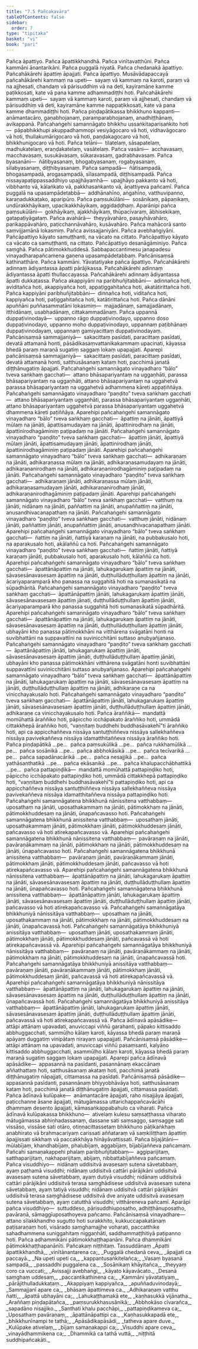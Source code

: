 ```yaml
---
title: "7.5 Pañcakavāra"
tableOfContents: false
sidebar:
  order: 7
type: "tipitaka"
basket: "vi"
book: "pari"
---
```



<DynamicBreadcrumb />

<Division number="325" book="pari" bookNo="5" page="230">

<Paragraph number="1502" book="pari">
Pañca āpattiyo. Pañca āpattikkhandhā. Pañca vinītavatthūni. Pañca kammāni ānantarikāni. Pañca puggalā niyatā. Pañca chedanakā āpattiyo. Pañcahākārehi āpattiṃ āpajjati. Pañca āpattiyo. Musāvādapaccayā pañcahākārehi kammaṃ na upeti—  sayaṃ vā kammaṃ na karoti, paraṃ vā na ajjhesati, chandaṃ vā pārisuddhiṃ vā na deti, kayiramāne kamme paṭikkosati, kate vā pana kamme adhammadiṭṭhi hoti. Pañcahākārehi kammaṃ upeti—  sayaṃ vā kammaṃ karoti, paraṃ vā ajjhesati, chandaṃ vā pārisuddhiṃ vā deti, kayiramāne kamme nappaṭikkosati, kate vā pana kamme dhammadiṭṭhi hoti. Pañca piṇḍapātikassa bhikkhuno kappanti—  anāmantacāro, gaṇabhojanaṃ, paramparabhojanaṃ, anadhiṭṭhānaṃ, avikappanā. Pañcahaṅgehi samannāgato bhikkhu ussaṅkitaparisaṅkito hoti—  pāpabhikkhupi akuppadhammopi vesiyāgocaro vā hoti, vidhavāgocaro vā hoti, thullakumārigocaro vā hoti, paṇḍakagocaro vā hoti, bhikkhunigocaro vā hoti. Pañca telāni—  tilatelaṃ, sāsapatelaṃ, madhukatelaṃ, eraṇḍakatelaṃ, vasātelaṃ. Pañca vasāni—  acchavasaṃ, macchavasaṃ, susukāvasaṃ, sūkaravasaṃ, gadrabhavasaṃ. Pañca byasanāni—  ñātibyasanaṃ, bhogabyasanaṃ, rogabyasanaṃ, sīlabyasanaṃ, diṭṭhibyasanaṃ. Pañca sampadā—  ñātisampadā, bhogasampadā, arogasampadā, sīlasampadā, diṭṭhisampadā. Pañca nissayapaṭippassaddhiyo upajjhāyamhā—  upajjhāyo pakkanto vā hoti, vibbhanto vā, kālaṅkato vā, pakkhasaṅkanto vā, āṇattiyeva pañcamī. Pañca puggalā na upasampādetabbā—  addhānahīno, aṅgahīno, vatthuvipanno, karaṇadukkaṭako, aparipūro. Pañca paṃsukūlāni—  sosānikaṃ, pāpaṇikaṃ, undūrakkhāyikaṃ, upacikakkhāyikaṃ, aggidaḍḍhaṃ. Aparānipi pañca paṃsukūlāni—  gokhāyikaṃ, ajakkhāyikaṃ, thūpacīvaraṃ, ābhisekikaṃ, gatapaṭiyāgataṃ. Pañca avahārā—  theyyāvahāro, pasayhāvahāro, parikappāvahāro, paṭicchannāvahāro, kusāvahāro. Pañca mahācorā santo saṃvijjamānā lokasmiṃ. Pañca avissajjaniyāni. Pañca avebhaṅgiyāni. Pañcāpattiyo kāyato samuṭṭhanti, na vācato na cittato. Pañcāpattiyo kāyato ca vācato ca samuṭṭhanti, na cittato. Pañcāpattiyo desanāgāminiyo. Pañca saṃghā. Pañca pātimokkhuddesā. Sabbapaccantimesu janapadesu vinayadharapañcamena gaṇena upasampādetabbaṃ. Pañcānisaṃsā kathinatthāre. Pañca kammāni. Yāvatatiyake pañca āpattiyo. Pañcahākārehi adinnaṃ ādiyantassa āpatti pārājikassa. Pañcahākārehi adinnaṃ ādiyantassa āpatti thullaccayassa. Pañcahākārehi adinnaṃ ādiyantassa āpatti dukkaṭassa. Pañca akappiyāni na paribhuñjitabbāni—  adinnañca hoti, aviditañca hoti, akappiyañca hoti, appaṭiggahitañca hoti, akatātirittañca hoti. Pañca kappiyāni paribhuñjitabbāni—  dinnañca hoti, viditañca hoti, kappiyañca hoti, paṭiggahitañca hoti, katātirittañca hoti. Pañca dānāni apuññāni puññasammatāni lokasmiṃ—  majjadānaṃ, samajjadānaṃ, itthidānaṃ, usabhadānaṃ, cittakammadānaṃ. Pañca uppannā duppaṭivinodayā—  uppanno rāgo duppaṭivinodayo, uppanno doso duppaṭivinodayo, uppanno moho duppaṭivinodayo, uppannaṃ paṭibhānaṃ duppaṭivinodayaṃ, uppannaṃ gamiyacittaṃ duppaṭivinodayaṃ. Pañcānisaṃsā sammajjaniyā—  sakacittaṃ pasīdati, paracittaṃ pasīdati, devatā attamanā honti, pāsādikasaṃvattanikakammaṃ upacinati, kāyassa bhedā paraṃ maraṇā sugatiṃ saggaṃ lokaṃ upapajjati. Aparepi pañcānisaṃsā sammajjaniyā—  sakacittaṃ pasīdati, paracittaṃ pasīdati, devatā attamanā honti, satthusāsanaṃ kataṃ hoti, pacchimā janatā diṭṭhānugatiṃ āpajjati.
</Paragraph>

<Paragraph number="1503" book="pari">
Pañcahaṅgehi samannāgato vinayadharo “bālo” tveva saṅkhaṃ gacchati—  attano bhāsapariyantaṃ na uggaṇhāti, parassa bhāsapariyantaṃ na uggaṇhāti, attano bhāsapariyantaṃ na uggahetvā parassa bhāsapariyantaṃ na uggahetvā adhammena kāreti appaṭiññāya. Pañcahaṅgehi samannāgato vinayadharo “paṇḍito” tveva saṅkhaṃ gacchati—  attano bhāsapariyantaṃ uggaṇhāti, parassa bhāsapariyantaṃ uggaṇhāti, attano bhāsapariyantaṃ uggahetvā parassa bhāsapariyantaṃ uggahetvā dhammena kāreti paṭiññāya. Aparehipi pañcahaṅgehi samannāgato vinayadharo “bālo” tveva saṅkhaṃ gacchati—  āpattiṃ na jānāti, āpattiyā mūlaṃ na jānāti, āpattisamudayaṃ na jānāti, āpattinirodhaṃ na jānāti, āpattinirodhagāminiṃ paṭipadaṃ na jānāti. Pañcahaṅgehi samannāgato vinayadharo “paṇḍito” tveva saṅkhaṃ gacchati—  āpattiṃ jānāti, āpattiyā mūlaṃ jānāti, āpattisamudayaṃ jānāti, āpattinirodhaṃ jānāti, āpattinirodhagāminiṃ paṭipadaṃ jānāti. Aparehipi pañcahaṅgehi samannāgato vinayadharo “bālo” tveva saṅkhaṃ gacchati—  adhikaraṇaṃ na jānāti, adhikaraṇassa mūlaṃ na jānāti, adhikaraṇasamudayaṃ na jānāti, adhikaraṇanirodhaṃ na jānāti, adhikaraṇanirodhagāminiṃ paṭipadaṃ na jānāti. Pañcahaṅgehi samannāgato vinayadharo “paṇḍito” tveva saṅkhaṃ gacchati—  adhikaraṇaṃ jānāti, adhikaraṇassa mūlaṃ jānāti, adhikaraṇasamudayaṃ jānāti, adhikaraṇanirodhaṃ jānāti, adhikaraṇanirodhagāminiṃ paṭipadaṃ jānāti. Aparehipi pañcahaṅgehi samannāgato vinayadharo “bālo” tveva saṅkhaṃ gacchati—  vatthuṃ na jānāti, nidānaṃ na jānāti, paññattiṃ na jānāti, anupaññattiṃ na jānāti, anusandhivacanapathaṃ na jānāti. Pañcahaṅgehi samannāgato vinayadharo “paṇḍito” tveva saṅkhaṃ gacchati—  vatthuṃ jānāti, nidānaṃ jānāti, paññattiṃ jānāti, anupaññattiṃ jānāti, anusandhivacanapathaṃ jānāti. Aparehipi pañcahaṅgehi samannāgato vinayadharo “bālo” tveva saṅkhaṃ gacchati—  ñattiṃ na jānāti, ñattiyā karaṇaṃ na jānāti, na pubbakusalo hoti, na aparakusalo hoti, akālaññū ca hoti. Pañcahaṅgehi samannāgato vinayadharo “paṇḍito” tveva saṅkhaṃ gacchati—  ñattiṃ jānāti, ñattiyā karaṇaṃ jānāti, pubbakusalo hoti, aparakusalo hoti, kālaññū ca hoti. Aparehipi pañcahaṅgehi samannāgato vinayadharo “bālo” tveva saṅkhaṃ gacchati—  āpattānāpattiṃ na jānāti, lahukagarukaṃ āpattiṃ na jānāti, sāvasesānavasesaṃ āpattiṃ na jānāti, duṭṭhullāduṭṭhullaṃ āpattiṃ na jānāti, ācariyaparamparā kho panassa na suggahitā hoti na sumanasikatā na sūpadhāritā. Pañcahaṅgehi samannāgato vinayadharo “paṇḍito” tveva saṅkhaṃ gacchati—  āpattānāpattiṃ jānāti, lahukagarukaṃ āpattiṃ jānāti, sāvasesānavasesaṃ āpattiṃ jānati, duṭṭhullāduṭṭhullaṃ āpattiṃ jānāti, ācariyaparamparā kho panassa suggahitā hoti sumanasikatā sūpadhāritā. Aparehipi pañcahaṅgehi samannāgato vinayadharo “bālo” tveva saṅkhaṃ gacchati—  āpattānāpattiṃ na jānāti, lahukagarukaṃ āpattiṃ na jānāti, sāvasesānavasesaṃ āpattiṃ na jānāti, duṭṭhullāduṭṭhullaṃ āpattiṃ jānāti, ubhayāni kho panassa pātimokkhāni na vitthārena svāgatāni honti na suvibhattāni na suppavattīni na suvinicchitāni suttaso anubyañjanaso. Pañcahaṅgehi samannāgato vinayadharo “paṇḍito” tveva saṅkhaṃ gacchati—  āpattānāpattiṃ jānāti, lahukagarukaṃ āpattiṃ jānāti, sāvasesānavasesaṃ āpattiṃ jānāti, duṭṭhullāduṭṭhullaṃ āpattiṃ jānāti, ubhayāni kho panassa pātimokkhāni vitthārena svāgatāni honti suvibhattāni suppavattīni suvinicchitāni suttaso anubyañjanaso. Aparehipi pañcahaṅgehi samannāgato vinayadharo “bālo” tveva saṅkhaṃ gacchati—  āpattānāpattiṃ na jānāti, lahukagarukaṃ āpattiṃ na jānāti, sāvasesānavasesaṃ āpattiṃ na jānāti, duṭṭhullāduṭṭhullaṃ āpattiṃ na jānāti, adhikaraṇe ca na vinicchayakusalo hoti. Pañcahaṅgehi samannāgato vinayadharo “paṇḍito” tveva saṅkhaṃ gacchati—  āpattānāpattiṃ jānāti, lahukagarukaṃ āpattiṃ jānāti, sāvasesānavasesaṃ āpattiṃ jānāti, duṭṭhullāduṭṭhullaṃ āpattiṃ jānāti, adhikaraṇe ca vinicchayakusalo hoti.
</Paragraph>

<Paragraph number="1504" book="pari">
Pañca āraññikā—  mandattā momūhattā āraññiko hoti, pāpiccho icchāpakato āraññiko hoti, ummādā cittakkhepā āraññiko hoti, “vaṇṇitaṃ buddhehi buddhasāvakehī”ti āraññiko hoti, api ca appicchaññeva nissāya santuṭṭhiññeva nissāya sallekhaññeva nissāya pavivekaññeva nissāya idamatthitaññeva nissāya āraññiko hoti. Pañca piṇḍapātikā …pe…  pañca paṃsukūlikā …pe…  pañca rukkhamūlikā …pe…  pañca sosānikā …pe…  pañca abbhokāsikā …pe…  pañca tecīvarikā …pe…  pañca sapadānacārikā …pe…  pañca nesajjikā …pe…  pañca yathāsanthatikā …pe…  pañca ekāsanikā …pe…  pañca khalupacchābhattikā …pe…  pañca pattapiṇḍikā—  mandattā momūhattā pattapiṇḍiko hoti, pāpiccho icchāpakato pattapiṇḍiko hoti, ummādā cittakkhepā pattapiṇḍiko hoti, “vaṇṇitaṃ buddhehi buddhasāvakehī”ti pattapiṇḍiko hoti, api ca appicchaññeva nissāya santuṭṭhiññeva nissāya sallekhaññeva nissāya pavivekaññeva nissāya idamatthitaññeva nissāya pattapiṇḍiko hoti.
</Paragraph>

<Paragraph number="1505" book="pari">
Pañcahaṅgehi samannāgatena bhikkhunā nānissitena vatthabbaṃ—  uposathaṃ na jānāti, uposathakammaṃ na jānāti, pātimokkhaṃ na jānāti, pātimokkhuddesaṃ na jānāti, ūnapañcavasso hoti. Pañcahaṅgehi samannāgatena bhikkhunā anissitena vatthabbaṃ—  uposathaṃ jānāti, uposathakammaṃ jānāti, pātimokkhaṃ jānāti, pātimokkhuddesaṃ jānāti, pañcavasso vā hoti atirekapañcavasso vā. Aparehipi pañcahaṅgehi samannāgatena bhikkhunā nānissitena vatthabbaṃ—  pavāraṇaṃ na jānāti, pavāraṇākammaṃ na jānāti, pātimokkhaṃ na jānāti, pātimokkhuddesaṃ na jānāti, ūnapañcavasso hoti. Pañcahaṅgehi samannāgatena bhikkhunā anissitena vatthabbaṃ—  pavāraṇaṃ jānāti, pavāraṇākammaṃ jānāti, pātimokkhaṃ jānāti, pātimokkhuddesaṃ jānāti, pañcavasso vā hoti atirekapañcavasso vā. Aparehipi pañcahaṅgehi samannāgatena bhikkhunā nānissitena vatthabbaṃ—  āpattānāpattiṃ na jānāti, lahukagarukaṃ āpattiṃ na jānāti, sāvasesānavasesaṃ āpattiṃ na jānāti, duṭṭhullāduṭṭhullaṃ āpattiṃ na jānāti, ūnapañcavasso hoti. Pañcahaṅgehi samannāgatena bhikkhunā anissitena vatthabbaṃ—  āpattānāpattiṃ jānāti, lahukagarukaṃ āpattiṃ jānāti, sāvasesānavasesaṃ āpattiṃ jānāti, duṭṭhullāduṭṭhullaṃ āpattiṃ jānāti, pañcavasso vā hoti atirekapañcavasso vā. Pañcahaṅgehi samannāgatāya bhikkhuniyā nānissitāya vatthabbaṃ—  uposathaṃ na jānāti, uposathakammaṃ na jānāti, pātimokkhaṃ na jānāti, pātimokkhuddesaṃ na jānāti, ūnapañcavassā hoti. Pañcahaṅgehi samannāgatāya bhikkhuniyā anissitāya vatthabbaṃ—  uposathaṃ jānāti, uposathakammaṃ jānāti, pātimokkhaṃ jānāti, pātimokkhuddesaṃ jānāti, pañcavassā vā hoti atirekapañcavassā vā. Aparehipi pañcahaṅgehi samannāgatāya bhikkhuniyā nānissitāya vatthabbaṃ—  pavāraṇaṃ na jānāti, pavāraṇākammaṃ na jānāti, pātimokkhaṃ na jānāti, pātimokkhuddesaṃ na jānāti, ūnapañcavassā hoti. Pañcahaṅgehi samannāgatāya bhikkhuniyā anissitāya vatthabbaṃ—  pavāraṇaṃ jānāti, pavāraṇākammaṃ jānāti, pātimokkhaṃ jānāti, pātimokkhuddesaṃ jānāti, pañcavassā vā hoti atirekapañcavassā vā. Aparehipi pañcahaṅgehi samannāgatāya bhikkhuniyā nānissitāya vatthabbaṃ—  āpattānāpattiṃ na jānāti, lahukagarukaṃ āpattiṃ na jānāti, sāvasesānavasesaṃ āpattiṃ na jānāti, duṭṭhullāduṭṭhullaṃ āpattiṃ na jānāti, ūnapañcavassā hoti. Pañcahaṅgehi samannāgatāya bhikkhuniyā anissitāya vatthabbaṃ—  āpattānāpattiṃ jānāti, lahukagarukaṃ āpattiṃ jānāti, sāvasesānavasesaṃ āpattiṃ jānāti, duṭṭhullāduṭṭhullaṃ āpattiṃ jānāti, pañcavassā vā hoti atirekapañcavassā vā.
</Paragraph>

<Paragraph number="1506" book="pari">
Pañca ādīnavā apāsādike—  attāpi attānaṃ upavadati, anuviccapi viññū garahanti, pāpako kittisaddo abbhuggacchati, sammūḷho kālaṃ karoti, kāyassa bhedā paraṃ maraṇā apāyaṃ duggatiṃ vinipātaṃ nirayaṃ upapajjati. Pañcānisaṃsā pāsādike—  attāpi attānaṃ na upavadati, anuviccapi viññū pasaṃsanti, kalyāṇo kittisaddo abbhuggacchati, asammūḷho kālaṃ karoti, kāyassa bhedā paraṃ maraṇā sugatiṃ saggaṃ lokaṃ upapajjati. Aparepi pañca ādīnavā apāsādike—  appasannā na pasīdanti, pasannānaṃ ekaccānaṃ aññathattaṃ hoti, satthusāsanaṃ akataṃ hoti, pacchimā janatā diṭṭhānugatiṃ nāpajjati, cittamassa na pasīdati. Pañcānisaṃsā pāsādike—  appasannā pasīdanti, pasannānaṃ bhiyyobhāvāya hoti, satthusāsanaṃ kataṃ hoti, pacchimā janatā diṭṭhānugatiṃ āpajjati, cittamassa pasīdati. Pañca ādīnavā kulūpake—  anāmantacāre āpajjati, raho nisajjāya āpajjati, paṭicchanne āsane āpajjati, mātugāmassa uttarichappañcavācāhi dhammaṃ desento āpajjati, kāmasaṅkappabahulo ca viharati. Pañca ādīnavā kulūpakassa bhikkhuno—  ativelaṃ kulesu saṃsaṭṭhassa viharato mātugāmassa abhiṇhadassanaṃ, dassane sati saṃsaggo, saṃsagge sati vissāso, vissāse sati otāro, otiṇṇacittassetaṃ bhikkhuno pāṭikaṅkhaṃ anabhirato vā brahmacariyaṃ carissati aññataraṃ vā saṃkiliṭṭhaṃ āpattiṃ āpajjissati sikkhaṃ vā paccakkhāya hīnāyāvattissati.
</Paragraph>

<Paragraph number="1507" book="pari">
Pañca bījajātāni—  mūlabījaṃ, khandhabījaṃ, phaḷubījaṃ, aggabījaṃ, bījabījaññeva pañcamaṃ. Pañcahi samaṇakappehi phalaṃ paribhuñjitabbaṃ—  aggiparijitaṃ, satthaparijitaṃ, nakhaparijitaṃ, abījaṃ, nibbattabījaññeva pañcamaṃ. Pañca visuddhiyo—  nidānaṃ uddisitvā avasesaṃ sutena sāvetabbaṃ, ayaṃ paṭhamā visuddhi; nidānaṃ uddisitvā cattāri pārājikāni uddisitvā avasesaṃ sutena sāvetabbaṃ, ayaṃ dutiyā visuddhi; nidānaṃ uddisitvā cattāri pārājikāni uddisitvā terasa saṃghādisese uddisitvā avasesaṃ sutena sāvetabbaṃ, ayaṃ tatiyā visuddhi; nidānaṃ uddisitvā cattāri pārājikāni uddisitvā terasa saṃghādisese uddisitvā dve aniyate uddisitvā avasesaṃ sutena sāvetabbaṃ, ayaṃ catutthā visuddhi; vitthāreneva pañcamī. Aparāpi pañca visuddhiyo—  suttuddeso, pārisuddhiuposatho, adhiṭṭhānuposatho, pavāraṇā, sāmaggīuposathoyeva pañcamo. Pañcānisaṃsā vinayadhare—  attano sīlakkhandho sugutto hoti surakkhito, kukkuccapakatānaṃ paṭisaraṇaṃ hoti, visārado saṃghamajjhe voharati, paccatthike sahadhammena suniggahitaṃ niggaṇhāti, saddhammaṭṭhitiyā paṭipanno hoti. Pañca adhammikāni pātimokkhaṭṭhapanāni. Pañca dhammikāni pātimokkhaṭṭhapanānīti.

</Paragraph>
</Division>

<Paragraph number="1508" type="center" book="pari">
Pañcakaṃ niṭṭhitaṃ.



</Paragraph>

<Paragraph number="1509" type="center" book="pari">
Tassuddānaṃ


</Paragraph>

<Paragraph number="1510" type="verses" book="pari">
_Āpatti āpattikkhandhā,_  
_vinītānantarena ca;_  
_Puggalā chedanā ceva,_  
_āpajjati ca paccayā._  

</Paragraph>

<Paragraph number="1511" type="verses" book="pari">
_Na upeti upeti ca,_  
_kappantusaṅkitelañca;_  
_Vasaṃ byasanā sampadā,_  
_passaddhi puggalena ca._  

</Paragraph>

<Paragraph number="1512" type="verses" book="pari">
_Sosānikaṃ khāyitañca,_  
_theyyaṃ coro ca vuccati;_  
_Avissajji avebhaṅgi,_  
_kāyato kāyavācato._  

</Paragraph>

<Paragraph number="1513" type="verses" book="pari">
_Desanā saṃghaṃ uddesaṃ,_  
_paccantikathinena ca;_  
_Kammāni yāvatatiyaṃ,_  
_pārājithulladukkaṭaṃ._  

</Paragraph>

<Paragraph number="1514" type="verses" book="pari">
_Akappiyaṃ kappiyañca,_  
_apuññaduvinodayā;_  
_Sammajjanī apare ca,_  
_bhāsaṃ āpattimeva ca._  

</Paragraph>

<Paragraph number="1515" type="verses" book="pari">
_Adhikaraṇaṃ vatthu ñatti,_  
_āpattā ubhayāni ca;_  
_Lahukaṭṭhamakā ete,_  
_kaṇhasukkā vijānatha._  

</Paragraph>

<Paragraph number="1516" type="verses" book="pari">
_Araññaṃ piṇḍapātañca,_  
_paṃsurukkhasusānikā;_  
_Abbhokāso cīvarañca,_  
_sapadāno nisajjiko._  

</Paragraph>

<Paragraph number="1517" type="verses" book="pari">
_Santhati khalu pacchāpi,_  
_pattapiṇḍikameva ca;_  
_Uposathaṃ pavāraṇaṃ,_  
_āpattānāpattipi ca._  

</Paragraph>

<Paragraph number="1518" type="verses" book="pari">
_Kaṇhasukkapadā ete,_  
_bhikkhunīnampi te tathā;_  
_Apāsādikapāsādi,_  
_tatheva apare duve._  

</Paragraph>

<Paragraph number="1519" type="verses" book="pari">
_Kulūpake ativelaṃ,_  
_bījaṃ samaṇakappi ca;_  
_Visuddhi apare ceva,_  
_vinayādhammikena ca;_  
_Dhammikā ca tathā vuttā,_  
_niṭṭhitā suddhipañcakāti._
</Paragraph>